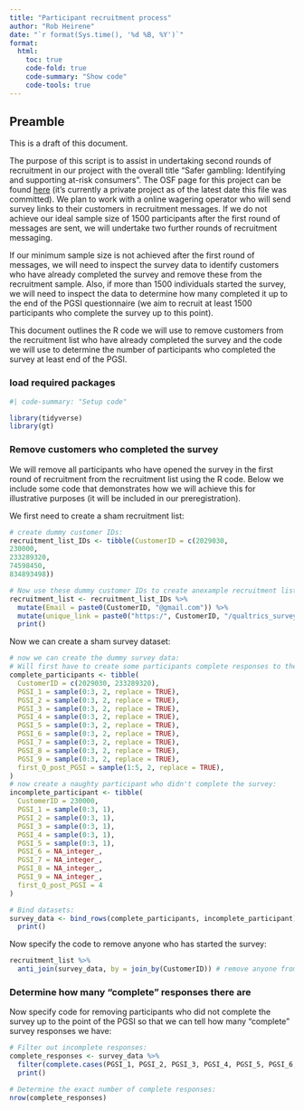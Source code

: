 ```yaml
---
title: "Participant recruitment process"
author: "Rob Heirene"
date: "`r format(Sys.time(), '%d %B, %Y')`"
format:
  html:
    toc: true
    code-fold: true
    code-summary: "Show code"
    code-tools: true
---
```


## Preamble

This is a draft of this document.

The purpose of this script is to assist in undertaking second rounds of recruitment in our project with the overall title "Safer gambling: Identifying and supporting at-risk consumers". The OSF page for this project can be found [here](https://osf.io/5at3q/) (it's currently a private project as of the latest date this file was committed). We plan to work with a online wagering operator who will send survey links to their customers in recruitment messages. If we do not achieve our ideal sample size of 1500 participants after the first round of messages are sent, we will undertake two further rounds of recruitment messaging.

If our minimum sample size is not achieved after the first round of messages, we will need to inspect the survey data to identify customers who have already completed the survey and remove these from the recruitment sample. Also, if more than 1500 individuals started the survey, we will need to inspect the data to determine how many completed it up to the end of the PGSI questionnaire (we aim to recruit at least 1500 participants who complete the survey up to this point). 

This document outlines the R code we will use to remove customers from the recruitment list who have already completed the survey and the code we will use to determine the number of participants who completed the survey at least end of the PGSI.

### load required packages

```r
#| code-summary: "Setup code"

library(tidyverse)
library(gt)
```

### Remove customers who completed the survey

We will remove all participants who have opened the survey in the first round of recruitment from the recruitment list using the R code. Below we include some code that demonstrates how we will achieve this for illustrative purposes (it will be included in our preregistration).

We first need to create a sham recruitment list:

```r
# create dummy customer IDs:
recruitment_list_IDs <- tibble(CustomerID = c(2029030,
230000,
233289320,
74598450,
834893498))

# Now use these dummy customer IDs to create anexample recruitment list:
recruitment_list <- recruitment_list_IDs %>% 
  mutate(Email = paste0(CustomerID, "@gmail.com")) %>% 
  mutate(unique_link = paste0("https:/", CustomerID, "/qualtrics_survey_university_of_sydney.com")) %>%
  print()
```

Now we can create a sham survey dataset:
```r
# now we can create the dummy survey data:
# Will first have to create some participants complete responses to the PGSI:
complete_participants <- tibble(
  CustomerID = c(2029030, 233289320),
  PGSI_1 = sample(0:3, 2, replace = TRUE),
  PGSI_2 = sample(0:3, 2, replace = TRUE),
  PGSI_3 = sample(0:3, 2, replace = TRUE),
  PGSI_4 = sample(0:3, 2, replace = TRUE),
  PGSI_5 = sample(0:3, 2, replace = TRUE),
  PGSI_6 = sample(0:3, 2, replace = TRUE),
  PGSI_7 = sample(0:3, 2, replace = TRUE),
  PGSI_8 = sample(0:3, 2, replace = TRUE),
  PGSI_9 = sample(0:3, 2, replace = TRUE),
  first_Q_post_PGSI = sample(1:5, 2, replace = TRUE),
)
# now create a naughty participant who didn't complete the survey:
incomplete_participant <- tibble(
  CustomerID = 230000, 
  PGSI_1 = sample(0:3, 1),
  PGSI_2 = sample(0:3, 1),
  PGSI_3 = sample(0:3, 1),
  PGSI_4 = sample(0:3, 1),
  PGSI_5 = sample(0:3, 1),
  PGSI_6 = NA_integer_,
  PGSI_7 = NA_integer_,
  PGSI_8 = NA_integer_,
  PGSI_9 = NA_integer_,
  first_Q_post_PGSI = 4
)

# Bind datasets:
survey_data <- bind_rows(complete_participants, incomplete_participant) %>% 
  print()

```

Now specify the code to remove anyone who has started the survey:

```r
recruitment_list %>% 
  anti_join(survey_data, by = join_by(CustomerID)) # remove anyone from the recruitment list who is present in the survey data

```

### Determine how many "complete" responses there are

Now specify code for removing participants who did not complete the survey up to the point of the PGSI so that we can tell how many "complete" survey responses we have:

```r
# Filter out incomplete responses:
complete_responses <- survey_data %>%
  filter(complete.cases(PGSI_1, PGSI_2, PGSI_3, PGSI_4, PGSI_5, PGSI_6, PGSI_7, PGSI_8, PGSI_9)) %>% 
  print()

# Determine the exact number of complete responses:
nrow(complete_responses)

```

